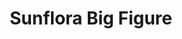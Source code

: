 ---
title: "Sunflora Big Figure"
meta_title: "Sunflora Big Figure craft"
description: "Craft de Sunflora Big Figure"
rank: "c"
draft: false
name: "Sunflora Big Figure"
recipe_img: "https://wiki.pokexgames.com/images/c/c1/Sunflorafigure.png"
level: 51
craft_time: 21600
result: 1
value_npc: 1
ingredients:
  - name: "Helicopter Leave"
    quantity: 10
    item_img: "https://wiki.pokexgames.com/images/7/7e/Helicopter_Leave.png"
    value_npc: 1
  - name: "Leaves"
    quantity: 220
    item_img: "https://wiki.pokexgames.com/images/f/f1/Leaves.png"
    value_npc: 1
  - name: "Planks"
    quantity: 20
    item_img: "https://wiki.pokexgames.com/images/b/b9/Planks.png"
    value_npc: 1
---
